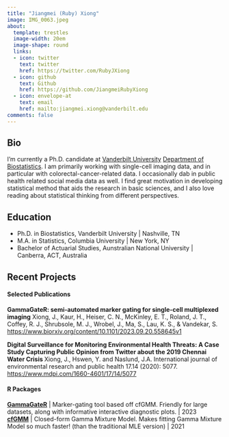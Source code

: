 ```yaml
---
title: "Jiangmei (Ruby) Xiong"
image: IMG_0063.jpeg
about:
  template: trestles
  image-width: 20em
  image-shape: round
  links:
  - icon: twitter
    text: twitter
    href: https://twitter.com/RubyJXiong
  - icon: github
    text: Github
    href: https://github.com/JiangmeiRubyXiong
  - icon: envelope-at
    text: email
    href: mailto:jiangmei.xiong@vanderbilt.edu
comments: false
---
```

::: {.column-page}

## Bio

I’m currently a Ph.D. candidate at [Vanderbilt University](https://www.vanderbilt.edu/) [Department of Biostatistics](https://www.vanderbilt.edu/biostatistics-graduate/). I am primarily working with single-cell imaging data, and in particular with colorectal-cancer-related data. I occasionally dab in public health related social media data as well. I find great motivation in developing statistical method that aids the research in basic sciences, and I also love reading about statistical thinking from different perspectives. 

## Education

 - Ph.D. in Biostatistics, Vanderbilt University | Nashville, TN
 - M.A. in Statistics, Columbia University | New York, NY
 - Bachelor of Actuarial Studies, Aunstralian National University | Canberra, ACT, Australia

<p></p>

## Recent Projects

#### Selected Publications

**GammaGateR: semi-automated marker gating for single-cell multiplexed imaging** Xiong, J., Kaur, H., Heiser, C. N., McKinley, E. T., Roland, J. T., Coffey, R. J., Shrubsole, M. J., Wrobel, J., Ma, S., Lau, K. S., & Vandekar, S. <https://www.biorxiv.org/content/10.1101/2023.09.20.558645v1>

**Digital Surveillance for Monitoring Environmental Health Threats: A Case Study Capturing Public Opinion from Twitter about the 2019 Chennai Water Crisis ** Xiong, J., Hswen, Y. and Naslund, J.A. International journal of environmental research and public health 17.14 (2020): 5077. <https://www.mdpi.com/1660-4601/17/14/5077>


#### R Packages

**[GammaGateR](https://github.com/JiangmeiRubyXiong/GammaGateR)** | Marker-gating tool based off cfGMM. Friendly for large datasets, along with informative interactive diagnostic plots. | 2023  
**[cfGMM](https://github.com/JiangmeiRubyXiong/cfGMM)** | Closed-form Gamma Mixture Model. Makes fitting Gamma Mixture Model so much faster! (than the traditional MLE version) | 2021  


:::
